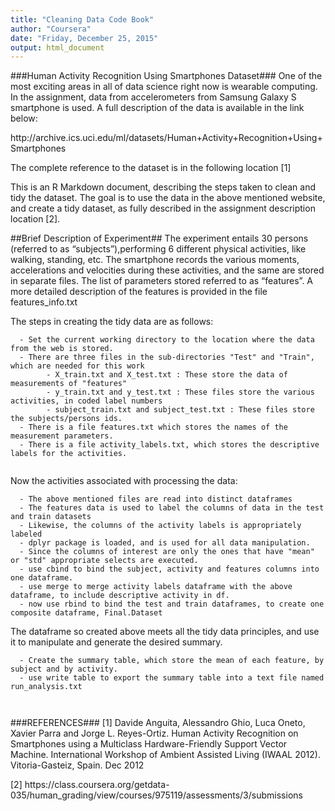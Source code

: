 ```yaml
---
title: "Cleaning Data Code Book"
author: "Coursera"
date: "Friday, December 25, 2015"
output: html_document
---
```

###Human Activity Recognition Using Smartphones Dataset###
One of the most exciting areas in all of data science right now is wearable computing.  In the assignment, data from 
accelerometers from Samsung Galaxy S smartphone is used.  A full description of the data is available in the link below:

http://archive.ics.uci.edu/ml/datasets/Human+Activity+Recognition+Using+Smartphones 

The complete reference to the dataset is in the following location [1]


This is an R Markdown document, describing the steps taken to clean and tidy the dataset.
The goal is to use the data in the above mentioned website, and create a tidy dataset, as fully described in the 
assignment description location [2].

##Brief Description of Experiment##
The experiment entails 30 persons (referred to as "subjects"),performing 6 different physical activities, like walking, standing, etc.  The smartphone records the various moments, accelerations and velocities during these activities, and the same are stored in separate files.  The list of parameters stored referred to as "features". A more detailed description of the features is provided in the file features_info.txt

The steps in creating the tidy data are as follows:

      - Set the current working directory to the location where the data from the web is stored.
      - There are three files in the sub-directories "Test" and "Train", which are needed for this work
            - X_train.txt and X_test.txt : These store the data of measurements of "features"
            - y_train.txt and y_test.txt : These files store the various activities, in coded label numbers
            - subject_train.txt and subject_test.txt : These files store the subjects/persons ids.
      - There is a file features.txt which stores the names of the measurement parameters.
      - There is a file activity_labels.txt, which stores the descriptive labels for the activities.
      
Now the activities associated with processing the data:

      - The above mentioned files are read into distinct dataframes
      - The features data is used to label the columns of data in the test and train datasets
      - Likewise, the columns of the activity labels is appropriately labeled
      - dplyr package is loaded, and is used for all data manipulation.
      - Since the columns of interest are only the ones that have "mean" or "std" appropriate selects are executed.
      - use cbind to bind the subject, activity and features columns into one dataframe.
      - use merge to merge activity labels dataframe with the above dataframe, to include descriptive activity in df.
      - now use rbind to bind the test and train dataframes, to create one composite dataframe, Final.Dataset

The dataframe so created above meets all the tidy data principles, and use it to manipulate and generate the desired summary.

      - Create the summary table, which store the mean of each feature, by subject and by activity.
      - use write table to export the summary table into a text file named run_analysis.txt
      
      


###REFERENCES###
[1] Davide Anguita, Alessandro Ghio, Luca Oneto, Xavier Parra and Jorge L. Reyes-Ortiz. Human Activity Recognition on Smartphones using a Multiclass Hardware-Friendly Support Vector Machine. International Workshop of Ambient Assisted Living (IWAAL 2012). Vitoria-Gasteiz, Spain. Dec 2012

[2] https://class.coursera.org/getdata-035/human_grading/view/courses/975119/assessments/3/submissions

